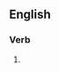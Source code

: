 ==English==

===Verb===
{{head|en|verb form}}

# {{present participle of|configure|lang=en|nocat=1}}